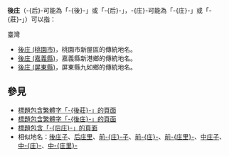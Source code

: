 '''後庄'''（-{后}-可能為「-{後}-」或「-{后}-」，-{庄}-可能為「-{庄}-」或「-{莊}-」）可以指：
;臺灣
* [[後庄_(桃園市)|後庄 (桃園市)]]，桃園市新屋區的傳統地名。
* [[後庄_(嘉義縣)|後庄 (嘉義縣)]]，嘉義縣新港鄉的傳統地名。
* [[後庄_(屏東縣)|後庄 (屏東縣)]]，屏東縣九如鄉的傳統地名。

== 參見 ==
* [[Special:Search/intitle:"後莊"|標題包含繁體字「-{後莊}-」的頁面]]
* [[Special:Search/intitle:"後庄"|標題包含繁體字「-{後庄}-」的頁面]]
* [[Special:Search/intitle:"后庄"|標題包含「-{后庄}-」的頁面]]
* 相似地名：[[後庄子|後庄子]]、[[后庄里|后庄里]]、[[前庄子|前-{庄}-子]]、[[前莊|前-{庄}-]]、[[前庄里|前-{庄里}-]]、[[中庄子|中庄子]]、[[中庄|中-{庄}-]]、[[中庄里|中-{庄里}-]]

{{Disambiguation|Cat=二字臺灣地名消歧義|Hou}}